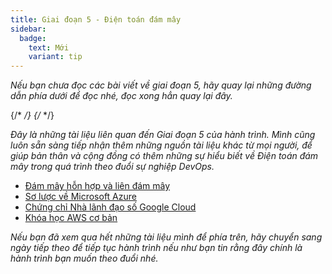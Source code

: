 ```yaml
---
title: Giai đoạn 5 - Điện toán đám mây
sidebar:
  badge:
    text: Mới
    variant: tip
---
```



_Nếu bạn chưa đọc các bài viết về giai đoạn 5, hãy quay lại những đường dẫn phía dưới để đọc nhé, 
đọc xong hẳn quay lại đây._

{/* <CardGrid> */}
  <LinkCard title="Ngày 26 - Bức tranh về Điện toán đám mây" href="../../../guides/cloud/day26"/>
  {/* <LinkCard title="Ngày 22 - Mô hình OSI" href="../../../guides/network/day22"/>
  <LinkCard title="Ngày 23 - Các giao thức mạng" href="../../../guides/network/day23"/>
  <LinkCard title="Ngày 24 - Dựng mô hình mạng của riêng bạn" href="../../../guides/network/day24"/>
</CardGrid>
<LinkCard title="Ngày 25 - Nâng cấp hơn với định tuyến hệ thống" href="../../../guides/network/day25"/> */}

_Đây là những tài liệu liên quan đến Giai đoạn 5 của hành trình. Mình cũng luôn sẵn sàng tiếp nhận thêm những 
nguồn tài liệu khác từ mọi người, để giúp bản thân và cộng đồng có thêm những sự hiểu biết về Điện toán đám mây 
trong quá trình theo đuổi sự nghiệp DevOps._

- [Đám mây hỗn hợp và liên đám mây](https://www.youtube.com/watch?v=qkj5W98Xdvw)
- [Sơ lược về Microsoft Azure](https://www.youtube.com/watch?v=NKEFWyqJ5XA&list=WL&index=130&t=12s)
- [Chứng chỉ Nhà lãnh đạo số Google Cloud](https://www.youtube.com/watch?v=UGRDM86MBIQ&list=WL&index=131&t=10s)
- [Khóa học AWS cơ bản](https://www.youtube.com/watch?v=UGRDM86MBIQ&list=WL&index=131&t=10s)

_Nếu bạn đã xem qua hết những tài liệu mình để phía trên, hãy chuyển sang ngày tiếp theo để tiếp tục hành trình 
nếu như bạn tin rằng đây chính là hành trình bạn muốn theo đuổi nhé._

<LinkCard
  title="Ngày 27"
  href="../../../guides/cloud/day27"
/>